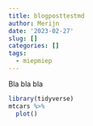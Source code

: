 ```yaml
---
title: blogposttestmd
author: Merijn
date: '2023-02-27'
slug: []
categories: []
tags:
  - miepmiep
---
```


Bla bla bla
```r
library(tidyverse)
mtcars %>%
  plot()
```

